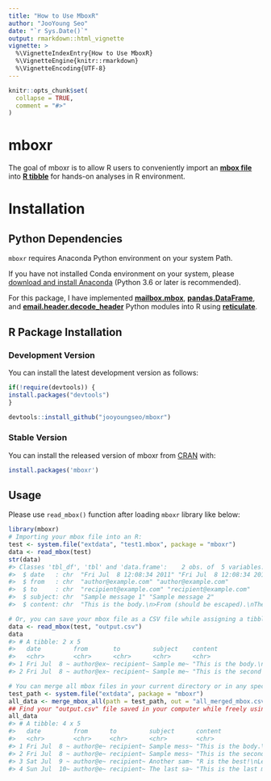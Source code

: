 ---
title: "How to Use MboxR"
author: "JooYoung Seo"
date: "`r Sys.Date()`"
output: rmarkdown::html_vignette
vignette: >
  %\VignetteIndexEntry{How to Use MboxR}
  %\VignetteEngine{knitr::rmarkdown}
  %\VignetteEncoding{UTF-8}
---

```{r setup, include = FALSE}
knitr::opts_chunk$set(
  collapse = TRUE,
  comment = "#>"
)
```

# mboxr

The goal of mboxr is to allow R users to conveniently import an [**mbox file**](https://en.wikipedia.org/wiki/Mbox) into [**R tibble**](https://tibble.tidyverse.org/) for hands-on analyses in R environment.

# Installation

## Python Dependencies

`mboxr` requires Anaconda Python environment on your system Path.

If you have not installed Conda environment on your system, please [download and install Anaconda](https://www.anaconda.com/download/) (Python 3.6 or later is recommended).

For this package, I have implemented [**mailbox.mbox**](https://docs.python.org/3/library/mailbox.html), [**pandas.DataFrame**](https://pandas.pydata.org/), and [**email.header.decode_header**](https://docs.python.org/3/library/email.header.html) Python modules into R using [**reticulate**](https://rstudio.github.io/reticulate/).

## R Package Installation

### Development Version

You can install the latest development version as follows:

```{r, eval=FALSE}
if(!require(devtools)) {
install.packages("devtools")
}

devtools::install_github("jooyoungseo/mboxr")
```

### Stable Version

You can install the released version of mboxr from [CRAN](https://CRAN.R-project.org) with:

```{r, eval=FALSE}
install.packages('mboxr')
```

## Usage

Please use `read_mbox()` function after loading `mboxr` library like below:

```{r test, eval=F}
library(mboxr)
# Importing your mbox file into an R:
test <- system.file("extdata", "test1.mbox", package = "mboxr")
data <- read_mbox(test)
str(data)
#> Classes 'tbl_df', 'tbl' and 'data.frame':    2 obs. of  5 variables:
#>  $ date   : chr  "Fri Jul  8 12:08:34 2011" "Fri Jul  8 12:08:34 2011"
#>  $ from   : chr  "author@example.com" "author@example.com"
#>  $ to     : chr  "recipient@example.com" "recipient@example.com"
#>  $ subject: chr  "Sample message 1" "Sample message 2"
#>  $ content: chr  "This is the body.\n>From (should be escaped).\nThere are 3 lines.\n" "This is the second body.\n"

# Or, you can save your mbox file as a CSV file while assigning a tibble variable at the same time like below:
data <- read_mbox(test, "output.csv")
data
#> # A tibble: 2 x 5
#>   date         from       to         subject    content                    
#>   <chr>        <chr>      <chr>      <chr>      <chr>                      
#> 1 Fri Jul  8 ~ author@ex~ recipient~ Sample me~ "This is the body.\n>From ~
#> 2 Fri Jul  8 ~ author@ex~ recipient~ Sample me~ "This is the second body.\~

# You can merge all mbox files in your current directory or in any specified path into one tibble and save csv file for the integrated one:
test_path <- system.file("extdata", package = "mboxr")
all_data <- merge_mbox_all(path = test_path, out = "all_merged_mbox.csv")
## Find your "output.csv" file saved in your computer while freely using the imported tibble in your R session!
all_data
#> # A tibble: 4 x 5
#>   date         from      to         subject      content                   
#>   <chr>        <chr>     <chr>      <chr>        <chr>                     
#> 1 Fri Jul  8 ~ author@e~ recipient~ Sample mess~ "This is the body.\n>From~
#> 2 Fri Jul  8 ~ author@e~ recipient~ Sample mess~ "This is the second body.~
#> 3 Sat Jul  9 ~ author@e~ recipient~ Another sam~ "R is the best!\nLet's us~
#> 4 Sun Jul  10~ author@e~ recipient~ The last sa~ "This is the last message
```

